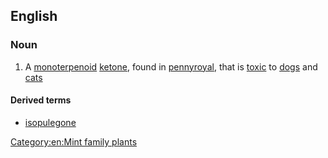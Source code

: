 ==English==

===Noun===
{{wikipedia}}
{{en-noun|-}}

# {{context|organic compound|lang=en}} A [[monoterpenoid]] [[ketone]], found in [[pennyroyal]], that is [[toxic]] to [[dog]]s and [[cat]]s

====Derived terms====
* [[isopulegone]]

[[Category:en:Mint family plants]]